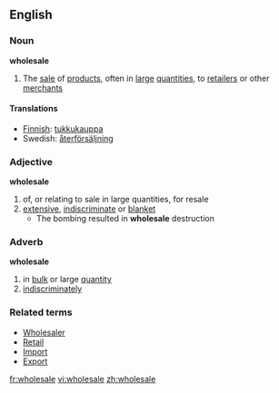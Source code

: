 ==English==
===Noun===
'''wholesale'''
#The [[sale]] of [[product]]s, often in [[large]] [[quantities]], to [[retailer]]s or other [[merchant]]s
==== Translations ====
*[[Finnish]]: [[tukkukauppa]]
*Swedish: [[återförsäljning]]

===Adjective===
'''wholesale'''
#of, or relating to sale in large quantities, for resale
#[[extensive]], [[indiscriminate]] or [[blanket]]
#* The bombing resulted in '''wholesale''' destruction
===Adverb===
'''wholesale'''
#in [[bulk]] or large [[quantity]]
#[[indiscriminately]]

===Related terms===
*[[Wholesaler]]
*[[Retail]]
*[[Import]]
*[[Export]]

[[fr:wholesale]]
[[vi:wholesale]]
[[zh:wholesale]]